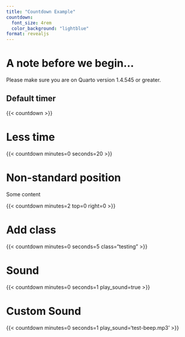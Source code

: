 ```yaml
---
title: "Countdown Example"
countdown:
  font_size: 4rem
  color_background: "lightblue"
format: revealjs
---
```


# A note before we begin...

:::{.callout-important}
Please make sure you are on Quarto version 1.4.545 or greater.
:::


## Default timer

{{< countdown >}}

# Less time

{{< countdown minutes=0 seconds=20 >}}

# Non-standard position

Some content

{{< countdown minutes=2 top=0 right=0 >}}

# Add class

{{< countdown minutes=0 seconds=5 class="testing" >}}

# Sound

{{< countdown minutes=0 seconds=1 play_sound=true >}}

# Custom Sound

{{< countdown minutes=0 seconds=1 play_sound='test-beep.mp3' >}}